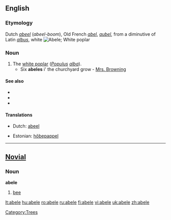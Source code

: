 {{wikipedia}}
{{also|Abele}}
==English==

===Etymology===
Dutch ''[[abeel]]'' (''abeel-boom''), Old French ''[[abel]]'', ''[[aubel]]'', from a diminutive of Latin ''[[albus]]'', white
[[Image:Czajecice tree 20060812 1401.jpg|thumb|Abele; White poplar]]

===Noun===
{{en-noun}}

# The [[white poplar]] (''[[Populus]] [[alba]]'').
#* Six '''abeles''' i' the churchyard grow - [[Mrs. Browning]]

====See also====
* {{pedialite|Populus alba}}
* {{commonslite|Populus alba}}
* {{specieslite|Populus alba}}

====Translations====
{{trans-top|the white poplar, Populus alba}}
* Dutch: [[abeel]] {{m}}
{{trans-mid}}
* Estonian: [[hõbepappel]]
{{trans-bottom}}

[[Category:Trees]]

----

==[[Novial]]==

===Noun===
'''abele'''

# [[bee]]

[[lt:abele]]
[[hu:abele]]
[[ro:abele]]
[[ru:abele]]
[[fi:abele]]
[[vi:abele]]
[[uk:abele]]
[[zh:abele]]